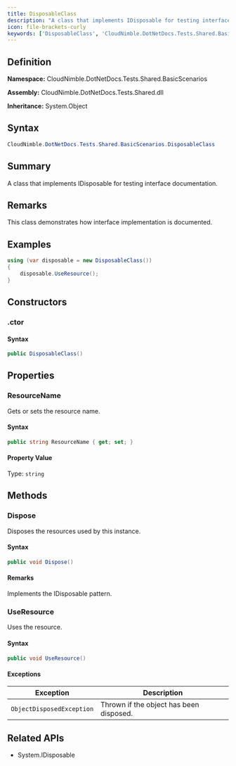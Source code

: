 ```yaml
---
title: DisposableClass
description: "A class that implements IDisposable for testing interface documentation."
icon: file-brackets-curly
keywords: ['DisposableClass', 'CloudNimble.DotNetDocs.Tests.Shared.BasicScenarios.DisposableClass', 'CloudNimble.DotNetDocs.Tests.Shared.BasicScenarios', 'class', 'System.Object', 'System.IDisposable']
---
```


## Definition

**Namespace:** CloudNimble.DotNetDocs.Tests.Shared.BasicScenarios

**Assembly:** CloudNimble.DotNetDocs.Tests.Shared.dll

**Inheritance:** System.Object

## Syntax

```csharp
CloudNimble.DotNetDocs.Tests.Shared.BasicScenarios.DisposableClass
```

## Summary

A class that implements IDisposable for testing interface documentation.

## Remarks

This class demonstrates how interface implementation is documented.

## Examples

```csharp
using (var disposable = new DisposableClass())
{
    disposable.UseResource();
}
```

## Constructors

### .ctor

#### Syntax

```csharp
public DisposableClass()
```

## Properties

### ResourceName

Gets or sets the resource name.

#### Syntax

```csharp
public string ResourceName { get; set; }
```

#### Property Value

Type: `string`

## Methods

### Dispose

Disposes the resources used by this instance.

#### Syntax

```csharp
public void Dispose()
```

#### Remarks

Implements the IDisposable pattern.

### UseResource

Uses the resource.

#### Syntax

```csharp
public void UseResource()
```

#### Exceptions

| Exception | Description |
|-----------|-------------|
| `ObjectDisposedException` | Thrown if the object has been disposed. |

## Related APIs

- System.IDisposable

